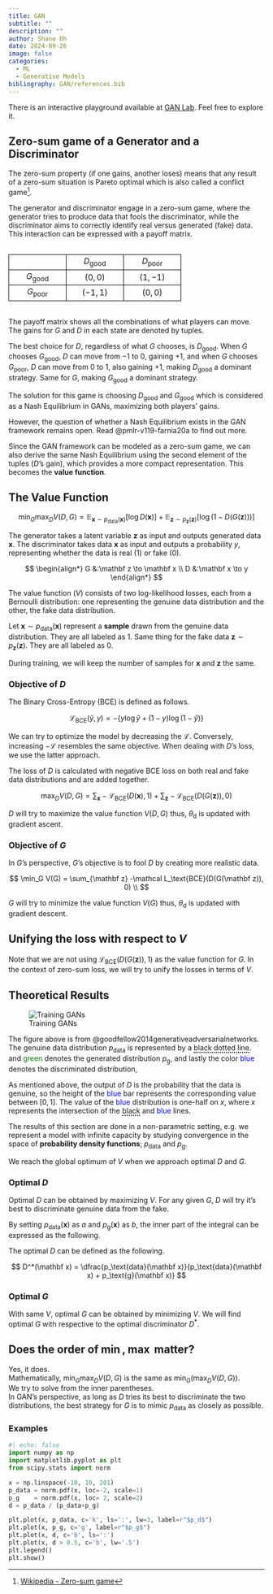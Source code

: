 ---
title: GAN
subtitle: ""
description: ""
author: Shane Oh
date: 2024-09-26
image: false
categories:
  - ML
  - Generative Models
bibliography: GAN/references.bib
---

There is an interactive playground available at [GAN Lab](https://poloclub.github.io/ganlab/). 
Feel free to explore it.

## Zero-sum game of a Generator and a Discriminator

The zero-sum property (if one gains, another loses) means that any result of a zero-sum situation is Pareto optimal
which is also called a conflict game[^wiki-zero-sum-game].

[^wiki-zero-sum-game]: [Wikipedia - Zero-sum game](https://en.wikipedia.org/wiki/Zero-sum_game)

The generator and discriminator engage in a zero-sum game, where the generator 
tries to produce data that fools the discriminator, while the discriminator aims 
to correctly identify real versus generated (fake) data. This interaction can be 
expressed with a payoff matrix.

:::{=html}
<div id="payoff-matrix">
<table>
  <tr>
    <td></td>
    <td>$D_\text{good}$</td>
    <td>$D_\text{poor}$</td>
  </tr>
  <tr>
    <td>$G_\text{good}$</td>
    <td>$( 0, 0)$</td>
    <td>$( 1,-1)$</td>
  </tr>
  <tr>
    <td>$G_\text{poor}$</td>
    <td>$(-1, 1)$</td>
    <td>$( 0, 0)$</td>
  </tr>
</table>
</div>

<style>
#payoff-matrix table {
  margin: 2em auto;
}

#payoff-matrix tr td {
  border: 1px solid black;
}

#payoff-matrix td {
  width: 6em;
  text-align: center;
}
</style>
:::

The payoff matrix shows all the combinations of what players can move.
The gains for $G$ and $D$ in each state are denoted by tuples.

The best choice for $D$, regardless of what $G$ chooses, is $D_\text{good}$.
When $G$ chooses $G_\text{good}$, $D$ can move from $-1$ to $0$, gaining $+1$, 
and when $G$ chooses $G_\text{poor}$, $D$ can move from $0$ to $1$, also gaining 
$+1$, making $D_\text{good}$ a dominant strategy.
Same for $G$, making $G_\text{good}$ a dominant strategy.

The solution for this game is choosing $D_\text{good}$ and $G_\text{good}$
which is considered as a Nash Equilibrium in GANs,
maximizing both players' gains.

However, the question of whether a Nash Equilibrium exists in the GAN framework
remains open. Read @pmlr-v119-farnia20a to find out more.

Since the GAN framework can be modeled as a zero-sum game,
we can also derive the same Nash Equilibrium
using the second element of the tuples ($D$'s gain), 
which provides a more compact representation.
This becomes the **value function**.

## The Value Function

$$
\min_G \max_D V(D,G)
= \mathbb E_{\mathbf x \sim p_\text{data}(\mathbf x)}[\log D(\mathbf x)]
+ \mathbb E_{\mathbf z \sim p_\mathbf{z}(\mathbf z)}[\log (1-D(G(\mathbf z)))]
$$

The generator takes a latent variable $\mathbf z$ as input and outputs generated data 
$\mathbf x$. The discriminator takes data $\mathbf x$ as input and outputs a probability 
$y$, representing whether the data is real ($1$) or fake ($0$).

$$
\begin{align*}
G &:\mathbf z \to \mathbf x \\
D &:\mathbf x \to y
\end{align*}
$$

The value function ($V$) consists of two log-likelihood losses, each from a Bernoulli
distribution: one representing the genuine data distribution and the other, the fake
data distribution.

Let $\mathbf{x} \sim p_\text{data}(\mathbf{x})$ represent a **sample** drawn from the
genuine data distribution. They are all labeled as $1$.
Same thing for the fake data $\mathbf{z} \sim p_\mathbf{z}(\mathbf{z})$.
They are all labeled as $0$.

::: {.callout-note}
During training, we will keep the number of samples for $\mathbf{x}$ and $\mathbf{z}$ the same.
:::

### Objective of $D$
The Binary Cross-Entropy (BCE) is defined as follows.

$$
\mathcal L_\text{BCE}(\hat y, y)
= - \lbrace y \log{\hat y} + (1-y) \log{(1-\hat y)} \rbrace
$$

We can try to optimize the model by decreasing the $\mathcal L$.
Conversely, increasing $-\mathcal L$ resembles the same objective.
When dealing with $D$'s loss, we use the latter approach.

The loss of $D$ is calculated with negative BCE loss on
both real and fake data distributions and are added together.

$$
\max_D V(D,G) =
\sum_{\mathbf x}
-\mathcal L_\text{BCE}(D(\mathbf x), 1) +
\sum_{\mathbf z}
-\mathcal L_\text{BCE}(D(G(\mathbf z)), 0)
$$

$D$ will try to maximize the value function $V(D,G)$
thus, $\theta_\text{d}$ is updated with gradient ascent.

### Objective of $G$

In $G$'s perspective, $G$'s objective is to fool $D$ by
creating more realistic data.

$$
\min_G V(G) =
\sum_{\mathbf z}
-\mathcal L_\text{BCE}(D(G(\mathbf z)), 0) \\
$$

$G$ will try to minimize the value function $V(G)$
thus, $\theta_\text{d}$ is updated with gradient descent.

::: {.callout-note}
# Unifying the loss with respect to $V$
Note that we are not using $\mathcal L_\text{BCE}(D(G(\mathbf z)), 1)$
as the value function for $G$. In the context of zero-sum loss, we will
try to unify the losses in terms of $V$.
:::

## Theoretical Results
![Training GANs](GAN/images/fig-01.jpg){#fig-training-gans}

The figure above is from @goodfellow2014generativeadversarialnetworks. 
The genuine data distribution $p_\text{data}$ is represented by a
<span style="border-bottom: 2px dotted;">black dotted line</span>. 
and <span style="color: green;">green</span> denotes the generated distribution $p_\text{g}$,
and lastly the color <span style="color: blue;">blue</span> denotes the discriminated distribution, 

As mentioned above, the output of $D$ is the probability that the data is genuine, 
so the height of the <span style="color: blue;">blue</span> bar represents the corresponding value between $[0, 1]$.
The value of the <span style="color: blue;">blue</span> distribution is one-half on $x$, 
where $x$ represents the intersection of the <span style="border-bottom: 2px dotted;">black</span> and <span style="color: blue;">blue</span> lines.

::: {.callout-note}
The results of this section are done in a non-parametric setting,
e.g. we represent a model with infinite capacity by studying convergence in the
space of **probability density functions**; $p_\text{data}$ and $p_\text{g}$.
:::

We reach the global optimum of $V$ when we approach optimal $D$ and $G$.

### Optimal $D$

Optimal $D$ can be obtained by maximizing $V$. For any given $G$, $D$ will try it's best to
discriminate genuine data from the fake.

\begin{align*}
V(D,G)
&= \mathbb E_{\mathbf x \sim p_\text{data}(\mathbf x)}[\log D(\mathbf x)]
+ \mathbb E_{\mathbf z \sim p_\mathbf{z}(\mathbf z)}[\log (1-D(G(\mathbf z)))] \\

&= \int_\mathbf{x} p_\text{data}(\mathbf x) \log D(\mathbf x) d \mathbf x
+ \int_\mathbf{z} p_\mathbf{z}(\mathbf z) \log (1 - D(G(\mathbf z))) d \mathbf z \\

&= \int_\mathbf{x} p_\text{data}(\mathbf x) \log D(\mathbf x) d \mathbf x
+ \int_\mathbf{x} p_\text{g}(\mathbf x) \log (1 - D(\mathbf x)) d \mathbf x \\

&= \int_\mathbf{x} p_\text{data}(\mathbf x) \log D(\mathbf x)
                + p_\text{g}(\mathbf x) \log (1 - D(\mathbf x)) d \mathbf x
\end{align*}

By setting $p_\text{data}(\mathbf x)$ as $a$ and $p_\text{g}(\mathbf x)$ as $b$,
the inner part of the integral can be expressed as the following.

\begin{align*}
f(y) &= a \log y + b \log (1-y) \\
\dfrac{d}{dy} f(y) &= \dfrac{a}{y} - \dfrac{b}{1-y} = 0 \\
\therefore y &= \frac{a}{a+b}
\end{align*}

The optimal $D$ can be defined as the following.

$$
D^*(\mathbf x) = \dfrac{p_\text{data}(\mathbf x)}{p_\text{data}(\mathbf x) + p_\text{g}(\mathbf x)}
$$

### Optimal $G$

With same $V$, optimal $G$ can be obtained by minimizing $V$.
We will find optimal $G$ with respective to
the optimal discriminator $D^*$.

\begin{align*}
V(D^*,G)
&= \mathbb E_{\mathbf x \sim p_\text{data}(\mathbf x)}[\log D^*(\mathbf x)]
+ \mathbb E_{\mathbf z \sim p_\mathbf{z}(\mathbf z)}[\log (1-D^*(G(\mathbf z)))] \\

&= \mathbb E_{\mathbf x \sim p_\text{data}(\mathbf x)} \left[
  \log \dfrac{p_\text{data}(\mathbf x)}{p_\text{data}(\mathbf x) + p_\text{g}(\mathbf x)}
\right]
+ \mathbb E_{\mathbf z \sim p_\mathbf{z}(\mathbf z)} \left[
  \log \dfrac{p_\text{g}(\mathbf x)}{p_\text{data}(\mathbf x) + p_\text{g}(\mathbf x)}
\right] \\

&= \mathbb E_{\mathbf x \sim p_\text{data}(\mathbf x)} \left[
  \log \dfrac{2 \ p_\text{data}(\mathbf x)}{p_\text{data}(\mathbf x) + p_\text{g}(\mathbf x)}
\right]
+ \mathbb E_{\mathbf z \sim p_\mathbf{z}(\mathbf z)} \left[
  \log \dfrac{2 \ p_\text{g}(\mathbf x)}{p_\text{data}(\mathbf x) + p_\text{g}(\mathbf x)}
\right]
- \log 4 \\

&= \mathbb E_{\mathbf x \sim p_\text{data}(\mathbf x)} \left[
  \log \dfrac{p_\text{data}(\mathbf x)}{\dfrac{p_\text{data}(\mathbf x) + p_\text{g}(\mathbf x)}{2}}
\right]
+ \mathbb E_{\mathbf z \sim p_\mathbf{z}(\mathbf z)} \left[
  \log \dfrac{p_\text{g}(\mathbf x)}{\dfrac{p_\text{data}(\mathbf x) + p_\text{g}(\mathbf x)}{2}}
\right]
- \log 4
\\

&= D_\text{KL} \left( p_\text{data}(\mathbf x) \bigg\| \dfrac{p_\text{data}(\mathbf x) + p_\text{g}(\mathbf x)}{2} \right)
 + D_\text{KL} \left( p_\text{g}(\mathbf x) \bigg\| \dfrac{p_\text{data}(\mathbf x) + p_\text{g}(\mathbf x)}{2} \right) - \log 4 \\

&= 2 \ \mathrm{JSD}(p_\text{data}(\mathbf x) \| p_\text{g}(\mathbf x)) - \log 4 \\

&\geq -\log 4 \\[20pt]

\min_{G} V(D^*, G) &= -\log 4 \iff p_\text{data} = p_\text{g} \\

V(D^*,G^*) &= -\log4
\end{align*}

::: {.callout-note}
# Does the order of $\min$, $\max$ matter?
Yes, it does.  
Mathematically, $\min_G \max_D V(D, G)$ is the same as $\min_G (\max_D V(D, G))$.  
We try to solve from the inner parentheses.  
In GAN's perspective, as long as $D$ tries its best to discriminate the two distributions, the best strategy for $G$ is to mimic $p_\text{data}$ as closely as possible.
:::

### Examples

```{python}
#| echo: false
import numpy as np
import matplotlib.pyplot as plt
from scipy.stats import norm

x = np.linspace(-10, 10, 201)
p_data = norm.pdf(x, loc=-2, scale=1)
p_g    = norm.pdf(x, loc= 2, scale=2)
d = p_data / (p_data+p_g)

plt.plot(x, p_data, c='k', ls=':', lw=3, label=r"$p_d$")
plt.plot(x, p_g, c='g', label=r"$p_g$")
plt.plot(x, d, c='b', ls=':')
plt.plot(x, d > 0.5, c='b', lw='.5')
plt.legend()
plt.show()
```